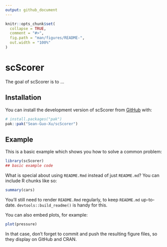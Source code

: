 ```yaml
---
output: github_document
---
```


<!-- README.md is generated from README.Rmd. Please edit that file -->

```r
knitr::opts_chunk$set(
  collapse = TRUE,
  comment = "#>",
  fig.path = "man/figures/README-",
  out.width = "100%"
)
```

# scScorer

<!-- badges: start -->
<!-- badges: end -->

The goal of scScorer is to ...

## Installation

You can install the development version of scScorer from [GitHub](https://github.com/) with:

``` r
# install.packages("pak")
pak::pak("Sean-Guo-Xu/scScorer")
```

## Example

This is a basic example which shows you how to solve a common problem:

```r
library(scScorer)
## basic example code
```

What is special about using `README.Rmd` instead of just `README.md`? You can include R chunks like so:

```r
summary(cars)
```

You'll still need to render `README.Rmd` regularly, to keep `README.md` up-to-date. `devtools::build_readme()` is handy for this.

You can also embed plots, for example:

```r
plot(pressure)
```

In that case, don't forget to commit and push the resulting figure files, so they display on GitHub and CRAN.

